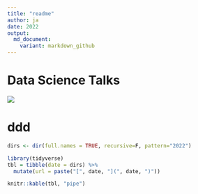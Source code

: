 ```yaml
---
title: "readme"
author: ja
date: 2022
output:
  md_document:
    variant: markdown_github
---
```


# Data Science Talks

![](www/logo.svg)

# ddd

```r
dirs <- dir(full.names = TRUE, recursive=F, pattern="2022")
```

```r
library(tidyverse)
tbl = tibble(date = dirs) %>%
  mutate(url = paste("[", date, "](", date, ")"))

knitr::kable(tbl, "pipe")
```

[](cc)

